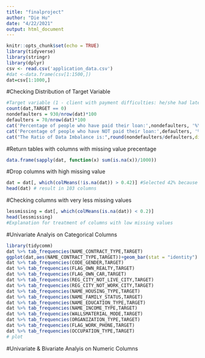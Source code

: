 ```yaml
---
title: "finalproject"
author: "Die Hu"
date: "4/22/2021"
output: html_document
---
```


```r
knitr::opts_chunk$set(echo = TRUE)
library(tidyverse)
library(stringr)
library(dplyr)
csv <- read.csv('application_data.csv')
#dat <-data.frame(csv[1:1500,])
dat=csv[1:1000,]
```
#Checking Distribution of Target Variable
```r
#Target variable (1 - client with payment difficulties: he/she had late payment more than X days on at least one of the first Y installments of the loan in our sample, 0 - all other cases)
count(dat,TARGET == 0)
nondefaulters = 930/nrow(dat)*100
defaulters = 70/nrow(dat)*100
cat('Percentage of people who have paid their loan:',nondefaulters, '%\n')
cat('Percentage of people who have NOT paid their loan:',defaulters, '%\n')
cat("The Ratio of Data Imbalance is:",round(nondefaulters/defaulters,digits=2))
```
#Return tables with columns with missing value precentage 
```r
data.frame(sapply(dat, function(x) sum(is.na(x))/1000))
```
#Drop columns with high missing value 
```r
dat = dat[, which(colMeans(!is.na(dat)) > 0.42)] #Selected 42% because we don't want to drop EXT_SOURCE_1 which is an important variable which has 57.6% of na variables.
head(dat) # result in 103 columns
```
#Checking columns with very less missing values
```r
lessmissing = dat[, which(colMeans(is.na(dat)) < 0.2)]
head(lessmissing)
#Explanation for treatment of columns with low missing values
```
#Univariate Analyis on Categorical Columns
```r
library(tidycomm)
dat %>% tab_frequencies(NAME_CONTRACT_TYPE,TARGET)
ggplot(dat,aes(NAME_CONTRACT_TYPE,TARGET))+geom_bar(stat = "identity")
dat %>% tab_frequencies(CODE_GENDER,TARGET)
dat %>% tab_frequencies(FLAG_OWN_REALTY,TARGET)
dat %>% tab_frequencies(FLAG_OWN_CAR,TARGET)
dat %>% tab_frequencies(REG_CITY_NOT_LIVE_CITY,TARGET)
dat %>% tab_frequencies(REG_CITY_NOT_WORK_CITY,TARGET)
dat %>% tab_frequencies(NAME_HOUSING_TYPE,TARGET)
dat %>% tab_frequencies(NAME_FAMILY_STATUS,TARGET)
dat %>% tab_frequencies(NAME_EDUCATION_TYPE,TARGET)
dat %>% tab_frequencies(NAME_INCOME_TYPE,TARGET)
dat %>% tab_frequencies(WALLSMATERIAL_MODE,TARGET)
dat %>% tab_frequencies(ORGANIZATION_TYPE,TARGET)
dat %>% tab_frequencies(FLAG_WORK_PHONE,TARGET)
dat %>% tab_frequencies(OCCUPATION_TYPE,TARGET)
# plot
```
#Univariate & Bivariate Analyis on Numeric Columns
```r

```
#